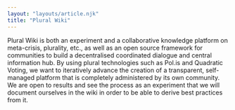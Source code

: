 ```yaml
---
layout: "layouts/article.njk"
title: "Plural Wiki"
---
```


Plural Wiki is both an experiment and a collaborative knowledge platform on meta-crisis, plurality, etc., as well as an open source framework for communities to build a decentralised coordinated dialogue and central information hub. By using plural technologies such as Pol.is and Quadratic Voting, we want to iteratively advance the creation of a transparent, self-managed platform that is completely administered by its own community. We are open to results and see the process as an experiment that we will document ourselves in the wiki in order to be able to derive best practices from it.